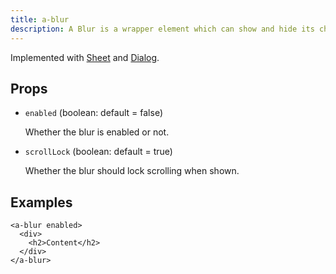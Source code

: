 ```yaml
---
title: a-blur
description: A Blur is a wrapper element which can show and hide its children.
---
```



Implemented with [Sheet](/sv-frontend-library/mono/components/sheet) and [Dialog](/sv-frontend-library/mono/components/dialog).

<TSDocs source="/elements/packages/blur/src/Blur.ts" />

## Props

- `enabled` (boolean: default = false)

  Whether the blur is enabled or not.

- `scrollLock` (boolean: default = true)

  Whether the blur should lock scrolling when shown.

## Examples

```tsx
<a-blur enabled>
  <div>
    <h2>Content</h2>
  </div>
</a-blur>
```
